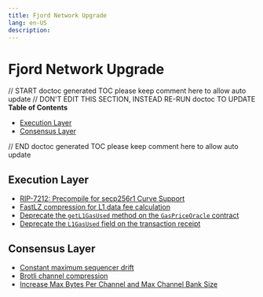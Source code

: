 ```yaml
---
title: Fjord Network Upgrade
lang: en-US
description:
---
```


# Fjord Network Upgrade

// START doctoc generated TOC please keep comment here to allow auto update
// DON'T EDIT THIS SECTION, INSTEAD RE-RUN doctoc TO UPDATE
**Table of Contents**

- [Execution Layer](#execution-layer)
- [Consensus Layer](#consensus-layer)

// END doctoc generated TOC please keep comment here to allow auto update

## Execution Layer

- [RIP-7212: Precompile for secp256r1 Curve Support](../precompiles.md#P256VERIFY)
- [FastLZ compression for L1 data fee calculation](./exec-engine.md#fees)
- [Deprecate the `getL1GasUsed` method on the `GasPriceOracle` contract](./predeploys.md#l1-gas-usage-estimation)
- [Deprecate the `L1GasUsed` field on the transaction receipt](./exec-engine.md#l1-gas-usage-estimation)

## Consensus Layer

- [Constant maximum sequencer drift](./derivation.md#constant-maximum-sequencer-drift)
- [Brotli channel compression](./derivation.md#brotli-channel-compression)
- [Increase Max Bytes Per Channel and Max Channel Bank Size](./derivation.md#increasing-max_rlp_bytes_per_channel-and-max_channel_bank_size)
